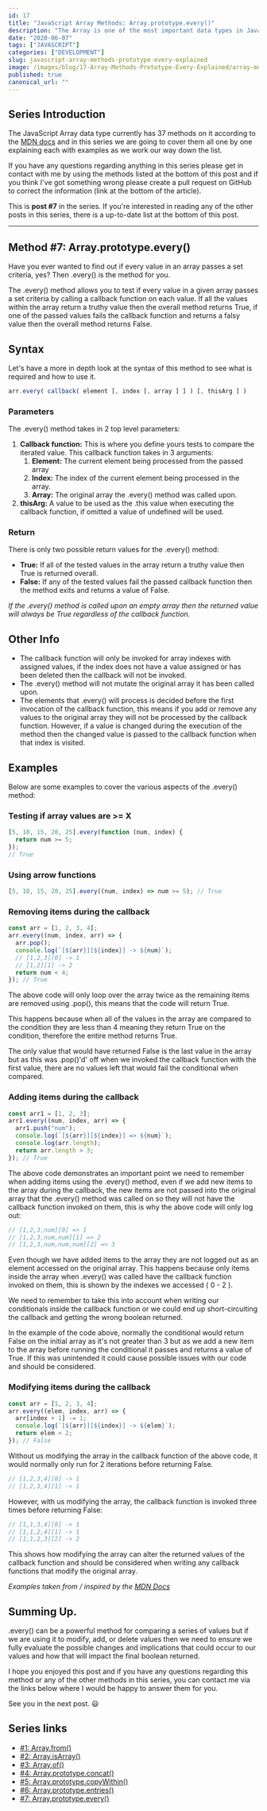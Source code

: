 ```yaml
---
id: 17
title: "JavaScript Array Methods: Array.prototype.every()"
description: "The Array is one of the most important data types in JavaScript, so in this series we are going to cover all of the Array Methods. In this post it's Array.prototype.every()"
date: "2020-06-07"
tags: ["JAVASCRIPT"]
categories: ["DEVELOPMENT"]
slug: javascript-array-methods-prototype-every-explained
image: /images/blog/17-Array-Methods-Prototype-Every-Explained/array-methods-prototype-every-explained.png
published: true
canonical_url: ""
---
```


## Series Introduction

The JavaScript Array data type currently has 37 methods on it according to the [MDN docs](https://developer.mozilla.org/en-US/docs/Web/JavaScript/Reference/Global_Objects/Array) and in this series we are going to cover them all one by one explaining each with examples as we work our way down the list.

If you have any questions regarding anything in this series please get in contact with me by using the methods listed at the bottom of this post and if you think I've got something wrong please create a pull request on GitHub to correct the information (link at the bottom of the article).

This is **post #7** in the series. If you're interested in reading any of the other posts in this series, there is a up-to-date list at the bottom of this post.

---

## Method #7: Array.prototype.every()

Have you ever wanted to find out if every value in an array passes a set criteria, yes? Then .every() is the method for you.

The .every() method allows you to test if every value in a given array passes a set criteria by calling a callback function on each value. If all the values within the array return a truthy value then the overall method returns True, if one of the passed values fails the callback function and returns a falsy value then the overall method returns False.

## Syntax

Let's have a more in depth look at the syntax of this method to see what is required and how to use it.

```jsx
arr.every( callback( element [, index [, array ] ] ) [, thisArg ] )
```

### Parameters

The .every() method takes in 2 top level parameters:

1. **Callback function:** This is where you define yours tests to compare the iterated value. This callback function takes in 3 arguments:
   1. **Element:** The current element being processed from the passed array
   2. **Index:** The index of the current element being processed in the array.
   3. **Array:** The original array the .every() method was called upon.
2. **thisArg:** A value to be used as the .this value when executing the callback function, if omitted a value of undefined will be used.

### Return

There is only two possible return values for the .every() method:

- **True:** If all of the tested values in the array return a truthy value then True is returned overall.
- **False:** If any of the tested values fail the passed callback function then the method exits and returns a value of False.

_If the .every() method is called upon an empty array then the returned value will always be True regardless of the callback function._

## Other Info

- The callback function will only be invoked for array indexes with assigned values, if the index does not have a value assigned or has been deleted then the callback will not be invoked.
- The .every() method will not mutate the original array it has been called upon.
- The elements that .every() will process is decided before the first invocation of the callback function, this means if you add or remove any values to the original array they will not be processed by the callback function. However, if a value is changed during the execution of the method then the changed value is passed to the callback function when that index is visited.

## Examples

Below are some examples to cover the various aspects of the .every() method:

### Testing if array values are >= X

```jsx
[5, 10, 15, 20, 25].every(function (num, index) {
  return num >= 5;
});
// True
```

### Using arrow functions

```jsx
[5, 10, 15, 20, 25].every((num, index) => num >= 5); // True
```

### Removing items during the callback

```jsx
const arr = [1, 2, 3, 4];
arr.every((num, index, arr) => {
  arr.pop();
  console.log(`[${arr}][${index}] -> ${num}`);
  // [1,2,3][0] -> 1
  // [1,2][1] -> 2
  return num < 4;
}); // True
```

The above code will only loop over the array twice as the remaining items are removed using .pop(), this means that the code will return True.

This happens because when all of the values in the array are compared to the condition they are less than 4 meaning they return True on the condition, therefore the entire method returns True.

The only value that would have returned False is the last value in the array but as this was .pop()'d' off when we invoked the callback function with the first value, there are no values left that would fail the conditional when compared.

### Adding items during the callback

```jsx
const arr1 = [1, 2, 3];
arr1.every((num, index, arr) => {
  arr1.push("num");
  console.log(`[${arr}][${index}] => ${num}`);
  console.log(arr.length);
  return arr.length > 3;
}); // True
```

The above code demonstrates an important point we need to remember when adding items using the .every() method, even if we add new items to the array during the callback, the new items are not passed into the original array that the .every() method was called on so they will not have the callback function invoked on them, this is why the above code will only log out:

```jsx
// [1,2,3,num][0] => 1
// [1,2,3,num,num][1] => 2
// [1,2,3,num,num,num][2] => 3
```

Even though we have added items to the array they are not logged out as an element accessed on the original array. This happens because only items inside the array when .every() was called have the callback function invoked on them, this is shown by the indexes we accessed ( 0 - 2 ).

We need to remember to take this into account when writing our conditionals inside the callback function or we could end up short-circuiting the callback and getting the wrong boolean returned.

In the example of the code above, normally the conditional would return False on the initial array as it's not greater than 3 but as we add a new item to the array before running the conditional it passes and returns a value of True. If this was unintended it could cause possible issues with our code and should be considered.

### Modifying items during the callback

```jsx
const arr = [1, 2, 3, 4];
arr.every((elem, index, arr) => {
  arr[index + 1] -= 1;
  console.log(`[${arr}][${index}] -> ${elem}`);
  return elem < 2;
}); // False
```

Without us modifying the array in the callback function of the above code, it would normally only run for 2 iterations before returning False.

```jsx
// [1,2,3,4][0] -> 1
// [1,2,3,4][1] -> 1
```

However, with us modifying the array, the callback function is invoked three times before returning False:

```jsx
// [1,1,3,4][0] -> 1
// [1,1,2,4][1] -> 1
// [1,1,2,3][2] -> 2
```

This shows how modifying the array can alter the returned values of the callback function and should be considered when writing any callback functions that modify the original array.

_Examples taken from / inspired by the [MDN Docs](https://developer.mozilla.org/en-US/docs/Web/JavaScript/Reference/Global_Objects/Array/every)_

## Summing Up.

.every() can be a powerful method for comparing a series of values but if we are using it to modify, add, or delete values then we need to ensure we fully evaluate the possible changes and implications that could occur to our values and how that will impact the final boolean returned.

I hope you enjoyed this post and if you have any questions regarding this method or any of the other methods in this series, you can contact me via the links below where I would be happy to answer them for you.

See you in the next post. 😃

## Series links

- [#1: Array.from()](https://conermurphy.com/javascript-array-methods-from-explained)
- [#2: Array.isArray()](https://conermurphy.com/javascript-array-methods-isarray-explained)
- [#3: Array.of()](https://conermurphy.com/javascript-array-methods-of-explained)
- [#4: Array.prototype.concat()](https://conermurphy.com/javascript-array-methods-prototype-concat-explained)
- [#5: Array.prototype.copyWithin()](https://conermurphy.com/javascript-array-methods-prototype-copywithin-explained)
- [#6: Array.prototype.entries()](https://conermurphy.com/javascript-array-methods-prototype-entries-explained)
- [#7: Array.prototype.every()](https://conermurphy.com/javascript-array-methods-prototype-every-explained)
